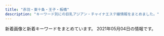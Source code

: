 ```yaml
---
title: "赤羽・東十条・王子・板橋"
description: "キーワード別にの巨乳アジアン・チャイナエステ嬢情報をまとめました。"
---
```


新着画像と新着キーワードをまとめています。
2021年05月04日の情報です。

<DmmAffiliateIns />
<KeywordTable
  shops={
    [
    {
        "name": "\u7f8e\u5065",
        "station": "JR\u738b\u5b50\u99c5\u5317\u53e3",
        "keywords": {
            "C": 15
        },
        "url": "http://oji.pink/",
        "img_links": [
            "http://oji.pink/images/r4.jpg",
            "http://oji.pink/images/aki.jpg",
            "http://oji.pink/images/g7.jpg",
            "http://oji.pink/images/yuki.jpg",
            "http://oji.pink/images/zi_link.png",
            "http://oji.pink/images/3.png",
            "http://oji.pink/images/zi_staff.png",
            "http://oji.pink/images/1.png",
            "http://oji.pink/images/top.jpg",
            "http://oji.pink/images/g2.jpg",
            "http://oji.pink/images/r3.jpg",
            "http://oji.pink/images/mobile.jpg",
            "http://oji.pink/images/g5.jpg",
            "http://oji.pink/images/new1.jpg",
            "http://oji.pink/images/g0.jpg",
            "http://oji.pink/images/g1.jpg",
            "http://oji.pink/images/r1.jpg",
            "http://oji.pink/images/r2.jpg"
        ]
    },
    {
        "station": "\u84ee\u6839\u99c5\u6771\u53e3",
        "keywords": {},
        "name": "\u767e\u5408",
        "url": "http://www.l-yuri.work/",
        "img_links": [
            "http://www.l-yuri.work/images/interior_t.jpg",
            "http://www.l-yuri.work/images/int2.png",
            "http://www.l-yuri.work/images/mobile.jpg",
            "http://www.l-yuri.work/staff/rina.jpg",
            "http://www.l-yuri.work/staff/aki.jpg",
            "http://www.l-yuri.work/staff/kaori.jpg",
            "http://www.l-yuri.work/images/staff_t.jpg",
            "http://www.l-yuri.work/staff/miki.jpg",
            "http://www.l-yuri.work/images/3.png",
            "http://www.l-yuri.work/img/kaori1.jpg",
            "http://www.l-yuri.work/images/int1.png",
            "http://www.l-yuri.work/images/s1.png",
            "http://www.l-yuri.work/img/emi1.jpg",
            "http://www.l-yuri.work/images/tg.jpg",
            "http://www.l-yuri.work/images/sys.png",
            "http://www.l-yuri.work/images/news.png",
            "http://www.l-yuri.work/images/4.png",
            "http://www.l-yuri.work/images/1.png",
            "http://www.l-yuri.work/images/h_line.jpg",
            "http://www.l-yuri.work/images/tel.jpg",
            "http://www.l-yuri.work/img/rina1.jpg",
            "http://www.l-yuri.work/staff/emi.jpg",
            "http://www.l-yuri.work/images/2.png",
            "http://www.l-yuri.work/img/miki1.jpg",
            "http://www.l-yuri.work/images/5.png",
            "http://www.l-yuri.work/img/aki1.jpg",
            "http://www.l-yuri.work/images/head.jpg"
        ]
    },
    {
        "station": "\u8d64\u7fbd\u5ca9\u6df5\u99c52\u756a\u51fa\u53e3",
        "url": "http://www.goodtime.iesjp.com/",
        "name": "GOOD TIME",
        "keywords": {
            "\u30bb\u30af\u30b7\u30fc": 3,
            "D": 8,
            "85": 2,
            "87": 8
        },
        "img_links": [
            "http://www.goodtime.iesjp.com/photo_news/upimg/6226360739cbd5fa6e_0.jpg",
            "http://www.goodtime.iesjp.com/photo_news/upimg/1591860540114b630a_0.jpg",
            "http://www.goodtime.iesjp.com/photo_news/upimg/20911603de0e3ad912_0.jpg",
            "http://www.goodtime.iesjp.com/images/m-right.jpg",
            "http://www.goodtime.iesjp.com/images/m-top02.jpg",
            "http://www.goodtime.iesjp.com/images/m-top-right02.jpg",
            "http://www.goodtime.iesjp.com/images/m-yejiao.jpg",
            "http://www.goodtime.iesjp.com/files/006.jpg",
            "http://www.goodtime.iesjp.com/images/m-left.jpg",
            "http://www.goodtime.iesjp.com/photo_news/upimg/43415603819cc9fd0d_1.jpg",
            "http://www.goodtime.iesjp.com/images/call.png",
            "http://www.goodtime.iesjp.com/images/top-left01.jpg",
            "http://www.goodtime.iesjp.com/images/m-head.jpg",
            "http://www.goodtime.iesjp.com/files/007.jpg",
            "http://www.goodtime.iesjp.com/images/m-top-right04.jpg",
            "http://www.goodtime.iesjp.com/images/m-top03.jpg",
            "http://www.goodtime.iesjp.com/files/001.jpg",
            "http://www.goodtime.iesjp.com/files/003.jpg",
            "http://www.goodtime.iesjp.com/photo_news/upimg/2288060497ed9031e6_0.jpg",
            "http://www.goodtime.iesjp.com/photo_news/upimg/529386029caabbb08f_0.jpg",
            "http://www.goodtime.iesjp.com/images/m-top-right01.jpg",
            "http://www.goodtime.iesjp.com/files/004.jpg",
            "http://www.goodtime.iesjp.com/photo_news/upimg/22286608910ac9b0db_0.jpg",
            "http://www.goodtime.iesjp.com/images/m-top-right03.jpg"
        ]
    },
    {
        "name": "Jessica",
        "img_links": [
            "http://minming.work/uploads/210405/1-2104051H30X20.jpg",
            "http://minming.work/uploads/210405/1-2104051H4034V.jpg",
            "http://minming.work/uploads/210405/1-2104051H21N45.jpg",
            "http://minming.work/uploads/allimg/210222/1-2102221K144L3.png"
        ],
        "keywords": {
            "D": 3,
            "\u4e73": 1,
            "86": 2,
            "88": 1
        },
        "url": "http://minming.work/",
        "station": "\u9ad8\u5cf6\u5e73\u99c5"
    },
    {
        "url": "http://esthe-taiwanaroma.com/",
        "station": "JR\u8d64\u7fbd\u99c5\u5357\u53e3",
        "img_links": [
            "http://esthe-taiwanaroma.com/img/4ugai.png",
            "http://esthe-taiwanaroma.com/img/reina3.jpg",
            "http://esthe-taiwanaroma.com/img/head_img.png",
            "http://esthe-taiwanaroma.com/img/mask05.jpg",
            "http://esthe-taiwanaroma.com/img/sara2.jpg",
            "http://esthe-taiwanaroma.com/img/tel_img.png",
            "http://esthe-taiwanaroma.com/img/yuki.jpg",
            "http://esthe-taiwanaroma.com/img/mami.jpg",
            "http://esthe-taiwanaroma.com/img/corona-4.jpg",
            "http://esthe-taiwanaroma.com/img/1purazuma.png",
            "http://esthe-taiwanaroma.com/img/mami03.png",
            "http://esthe-taiwanaroma.com/img/mask02.jpg",
            "http://esthe-taiwanaroma.com/img/corona-5.jpg",
            "http://esthe-taiwanaroma.com/img/erika01.jpg",
            "http://esthe-taiwanaroma.com/img/mask03.jpg",
            "http://esthe-taiwanaroma.com/img/photo_01.jpg",
            "http://esthe-taiwanaroma.com/img/sayaka.jpg",
            "http://esthe-taiwanaroma.com/img/sara002.jpg",
            "http://esthe-taiwanaroma.com/img/corona-2.jpg",
            "http://esthe-taiwanaroma.com/img/ami.jpg",
            "http://esthe-taiwanaroma.com/img/pagetop.png",
            "http://esthe-taiwanaroma.com/img/mask04.jpg",
            "http://esthe-taiwanaroma.com/img/2biore.png",
            "http://esthe-taiwanaroma.com/img/mizuho03.jpg",
            "http://esthe-taiwanaroma.com/img/mask01.jpg",
            "http://esthe-taiwanaroma.com/img/topbg02.jpg",
            "http://esthe-taiwanaroma.com/img/3kenon.png",
            "http://esthe-taiwanaroma.com/img/emi001.jpg",
            "http://esthe-taiwanaroma.com/img/hina.jpg",
            "http://esthe-taiwanaroma.com/img/kasumi.jpg",
            "http://esthe-taiwanaroma.com/img/corona-3.jpg",
            "http://esthe-taiwanaroma.com/img/anna.png"
        ],
        "keywords": {},
        "name": "\u53f0\u6e7e\u30a2\u30ed\u30de"
    },
    {
        "name": "\u5fc3\u697d",
        "url": "https://www.sinraku.work/",
        "station": "JR\u8d64\u7fbd\u99c5\u6771\u53e3",
        "img_links": [
            "https://www.sinraku.work/images/int1.jpg",
            "https://www.sinraku.work/images/staff_t.jpg",
            "https://www.sinraku.work/images/tel.png",
            "https://www.sinraku.work/staff/koko.jpg",
            "https://www.sinraku.work/images/interior_t.jpg",
            "https://www.sinraku.work/images/menu/interior.png",
            "https://www.sinraku.work/img/rina1.jpg",
            "https://www.sinraku.work/img/koko1.jpg",
            "https://www.sinraku.work/staff/kai.jpg",
            "https://www.sinraku.work/images/news.jpg",
            "https://www.sinraku.work/img/miho1.jpg",
            "https://www.sinraku.work/images/menu/top.png",
            "https://www.sinraku.work/images/time.jpg",
            "https://www.sinraku.work/images/sys.png",
            "https://www.sinraku.work/images/tg.png",
            "https://www.sinraku.work/images/rec.jpg",
            "https://www.sinraku.work/images/menu/staff.png",
            "https://www.sinraku.work/staff/rina.jpg",
            "https://www.sinraku.work/images/int2.png",
            "https://www.sinraku.work/staff/miho.jpg",
            "https://www.sinraku.work/img/kai1.jpg"
        ],
        "keywords": {}
    },
    {
        "url": "http://angel-aroma.net/",
        "name": "\u30c0\u30fc\u30ea\u30f3",
        "img_links": [
            "http://angel-aroma.net/img/m10.jpg",
            "http://angel-aroma.net/img/m30.jpg",
            "http://angel-aroma.net/img/sta1.jpg",
            "http://angel-aroma.net/img/stafft.jpg",
            "http://angel-aroma.net/img/m20.jpg",
            "http://angel-aroma.net/img/sta5.jpg",
            "http://angel-aroma.net/img/m2.jpg",
            "http://angel-aroma.net/img/top.jpg",
            "http://angel-aroma.net/img/m6.jpg",
            "http://angel-aroma.net/img/m1.jpg",
            "http://angel-aroma.net/img/sta6.jpg",
            "http://angel-aroma.net/img/no.png",
            "http://angel-aroma.net/img/m5.jpg",
            "http://angel-aroma.net/img/qr.jpg",
            "http://angel-aroma.net/img/sta2.jpg",
            "http://angel-aroma.net/img/sta3.jpg",
            "http://angel-aroma.net/img/m3.jpg",
            "http://angel-aroma.net/img/m4.jpg"
        ],
        "station": "JR\u8d64\u7fbd\u99c5\u6771\u53e3",
        "keywords": {
            "86": 4,
            "82": 2,
            "84": 2,
            "87": 2
        }
    },
    {
        "station": "JR\u8d64\u7fbd\u99c5\u5357\u53e3",
        "keywords": {},
        "name": "Flower",
        "url": "http://flower.este88.com/",
        "img_links": [
            "http://flower.este88.com/gals/riri1.jpg",
            "http://flower.este88.com/images/img1.jpg",
            "http://flower.este88.com/images/m03.jpg",
            "http://flower.este88.com/gals/emi1.jpg",
            "http://flower.este88.com/gals/yuuna1.jpg",
            "http://flower.este88.com/images/m05.jpg",
            "http://flower.este88.com/images/m01.jpg",
            "http://flower.este88.com/i/images/access2.jpg",
            "http://flower.este88.com/gals/haruka1.jpg",
            "http://flower.este88.com/images/dot.png",
            "http://flower.este88.com/i/images/access4.jpg",
            "http://flower.este88.com/images/kp01.jpg",
            "http://flower.este88.com/i/images/access7.jpg",
            "http://flower.este88.com/i/images/access1.jpg",
            "http://flower.este88.com/images/m02.jpg",
            "http://flower.este88.com/images/m04.jpg",
            "http://flower.este88.com/i/images/access5.jpg",
            "http://flower.este88.com/i/images/access3.jpg",
            "http://flower.este88.com/gals/moe1.jpg",
            "http://flower.este88.com/i/images/access6.jpg",
            "http://flower.este88.com/gals/erika1.jpg"
        ]
    },
    {
        "station": "JR\u8d64\u7fbd\u99c5\u6771\u53e3",
        "url": "http://www.e-baby.work/",
        "img_links": [
            "http://www.e-baby.work/img/all/loader.png",
            "http://www.e-baby.work/staff/karen1.jpg",
            "http://www.e-baby.work/staff/maya1.jpg",
            "http://www.e-baby.work/staff/kumic.jpg",
            "http://www.e-baby.work/staff/rina1.jpg",
            "http://www.e-baby.work/staff/kumi1.jpg",
            "http://www.e-baby.work/staff/yuka1.jpg",
            "http://www.e-baby.work/staff/haru1.jpg",
            "http://www.e-baby.work/img/all/icon2.png"
        ],
        "keywords": {
            "89": 1,
            "87": 1,
            "D": 3,
            "C": 1,
            "84": 1,
            "86": 2,
            "85": 1,
            "E": 2
        },
        "name": "\u30a2\u30a4\u30ea\u30b9"
    },
    {
        "keywords": {
            "\u30bb\u30af\u30b7\u30fc": 5
        },
        "name": "\u685c\u306e\u604b",
        "station": "JR\u738b\u5b50\u99c5\u5317\u53e3",
        "url": "http://www.crossu.xyz/",
        "img_links": [
            "http://www.crossu.xyz/uploads/191129/1-19112914393CK.jpg",
            "http://www.crossu.xyz/templets/default/picture/rec1.png",
            "http://www.crossu.xyz/templets/default/picture/staff_t.jpg",
            "http://www.crossu.xyz/uploads/180621/1-1P621101232H4.jpg",
            "http://www.crossu.xyz/uploads/191119/1-19111915043V27.jpg",
            "http://www.crossu.xyz/templets/default/picture/news.jpg",
            "http://www.crossu.xyz/uploads/180620/1-1P62010193X63.jpg",
            "http://www.crossu.xyz/uploads/allimg/180620/1-1P6201013133b.jpg",
            "http://www.crossu.xyz/uploads/180620/1-1P62010154K00.png",
            "http://www.crossu.xyz/uploads/181211/1-1Q2111433162D.jpg",
            "http://www.crossu.xyz/templets/default/picture/head.jpg",
            "http://www.crossu.xyz/uploads/190924/1-1Z9241056212J.jpg",
            "http://www.crossu.xyz/templets/default/picture/interior_t.jpg",
            "http://www.crossu.xyz/uploads/200528/1-20052Q52142229.jpg"
        ]
    },
    {
        "name": "\u56de\u697d\u82d1",
        "url": "https://nippori-massage.com/",
        "img_links": [
            "https://nippori-massage.com/line/line-qr.png",
            "https://nippori-massage.com/room/room-l4.jpg",
            "https://nippori-massage.com/images/esthe1.jpg",
            "https://nippori-massage.com/mens-esthe/2021/04/15/sakura-s1.jpg",
            "https://nippori-massage.com/staff/sakura-l1.jpg",
            "https://nippori-massage.com/icon/line.png",
            "https://nippori-massage.com/icon/facebook.png",
            "https://nippori-massage.com/staff/sakura-s1.jpg",
            "https://nippori-massage.com/footer/footer-staff.png",
            "https://nippori-massage.com/room/room-l1.jpg",
            "https://nippori-massage.com/images/esthe4.jpg",
            "https://nippori-massage.com/room/room-l3.jpg",
            "https://nippori-massage.com/footer/footer-tel.png",
            "https://nippori-massage.com/staff/yui-s1.jpg",
            "https://nippori-massage.com/images/qrcode.png",
            "https://nippori-massage.com//icon/facebook.png",
            "https://nippori-massage.com/images/line_friend.png",
            "https://nippori-massage.com/images/main1.jpg",
            "https://nippori-massage.com/images/clear.png",
            "https://nippori-massage.com/line/10min-coupon.png",
            "https://nippori-massage.com/room/room-l2.jpg",
            "https://scdn.line-apps.com/n/line_add_friends/btn/ja.png",
            "https://nippori-massage.com/staff/yui-l1.jpg",
            "https://nippori-massage.com/mens-esthe/2021/04/27/yui-s1.jpg",
            "https://nippori-massage.com/icon/yelp.png",
            "https://nippori-massage.com/images/esthe3.jpg",
            "https://nippori-massage.com/footer/footer-line.png",
            "https://nippori-massage.com/images/obi.jpg",
            "https://nippori-massage.com/images/header3.png",
            "https://nippori-massage.com/images/esthe2.jpg",
            "https://nippori-massage.com/icon/twitter.png",
            "https://nippori-massage.com/images/main-sp.jpg"
        ],
        "keywords": {},
        "station": "\u5c3e\u4e45\u99c5"
    },
    {
        "url": "http://www.cocosia.work/",
        "img_links": [
            "http://www.cocosia.work/img/int2.jpg",
            "http://www.cocosia.work/staff/hina.jpg",
            "http://www.cocosia.work/staff/hina1.jpg",
            "http://www.cocosia.work/img/int3.jpg",
            "http://www.cocosia.work/staff/rea.jpg",
            "http://www.cocosia.work/img/bn_contact_sp.jpg",
            "http://www.cocosia.work/img/int1_sp.jpg",
            "http://www.cocosia.work/img/concept_sp.jpg",
            "http://www.cocosia.work/staff/rea1.jpg",
            "http://www.cocosia.work/staff/mika.jpg",
            "http://www.cocosia.work/staff/mao.jpg",
            "http://www.cocosia.work/staff/mao1.jpg",
            "http://www.cocosia.work/img/bn_howto_sp.jpg",
            "http://www.cocosia.work/img/i_tel.png",
            "http://www.cocosia.work/img/int1.jpg",
            "http://www.cocosia.work/staff/riya1.jpg",
            "http://www.cocosia.work/staff/riya.jpg",
            "http://www.cocosia.work/img/bn_contact.jpg",
            "http://www.cocosia.work/img/header_info.png",
            "http://www.cocosia.work/staff/mika1.jpg",
            "http://www.cocosia.work/img/bn_howto.jpg",
            "http://www.cocosia.work/img/concept.jpg",
            "http://www.cocosia.work/img/int2_sp.jpg",
            "http://www.cocosia.work/staff/yuyu.jpg",
            "http://www.cocosia.work/img/int3_sp.jpg",
            "http://www.cocosia.work/staff/yuyu1.jpg"
        ],
        "station": "JR\u8d64\u7fbd\u99c5\u897f\u53e3",
        "name": "Cocosia \uff5e\u30b3\u30b3\u30b7\u30a2\uff5e",
        "keywords": {
            "C": 15,
            "D": 10,
            "87": 6,
            "E": 6,
            "86": 8,
            "85": 2
        }
    },
    {
        "name": "Kiss you",
        "url": "http://kissyourelax.xyz/",
        "img_links": [
            "http://kissyourelax.xyz/img/botton.jpg",
            "http://kissyourelax.xyz/uploads/190422/1-1Z422144244F3.jpg",
            "http://kissyourelax.xyz/uploads/200929/1-200929125F62K.jpg",
            "http://kissyourelax.xyz/uploads/200812/1-200Q2125423452.jpg",
            "http://kissyourelax.xyz/uploads/200929/1-200929125H1111.jpg",
            "http://kissyourelax.xyz/uploads/190712/1-1ZG2111A3147.jpg",
            "http://kissyourelax.xyz/uploads/191129/1-191129154603T5.jpg",
            "http://kissyourelax.xyz/uploads/190514/1-1Z5140R02A31.jpg",
            "http://kissyourelax.xyz/uploads/190426/1-1Z4261G1591I.jpg",
            "http://kissyourelax.xyz/uploads/190920/1-1Z9200Z645220.jpg",
            "http://kissyourelax.xyz/uploads/200812/1-200Q212540D24.jpg",
            "http://kissyourelax.xyz/uploads/190802/1-1ZP20P91YN.jpg",
            "http://kissyourelax.xyz/img/s0.png",
            "http://kissyourelax.xyz/uploads/190514/1-1Z5140R044351.jpg",
            "http://kissyourelax.xyz/uploads/190712/1-1ZG2111F3448.jpg",
            "http://kissyourelax.xyz/uploads/190625/1-1Z625204313L6.jpg",
            "http://kissyourelax.xyz/uploads/190422/1-1Z42214343N22.jpg",
            "http://kissyourelax.xyz/uploads/191213/1-1912131550052E.jpg",
            "http://kissyourelax.xyz/uploads/190802/1-1ZP20P930U4.jpg",
            "http://kissyourelax.xyz/uploads/190426/1-1Z4261G229208.jpg",
            "http://kissyourelax.xyz/uploads/190625/1-1Z625203Q3N2.jpg",
            "http://kissyourelax.xyz/uploads/190422/1-1Z422143352a6.jpg",
            "http://kissyourelax.xyz/uploads/191213/1-19121315493M58.jpg",
            "http://kissyourelax.xyz/uploads/190426/1-1Z4261G221600.jpg"
        ],
        "keywords": {},
        "station": "JR\u8d64\u7fbd\u99c5"
    },
    {
        "img_links": [
            "http://esthe-japan.work/flower/upload/202004/1588153474.png"
        ],
        "name": "FLOWER",
        "keywords": {
            "89": 3,
            "87": 3,
            "98": 1,
            "88": 3,
            "\u30bb\u30af\u30b7\u30fc": 6
        },
        "url": "http://esthe-japan.work/flower/",
        "station": "JR\u8d64\u7fbd\u99c5\u5357\u6539\u672d\u53e3(\u6771)"
    },
    {
        "keywords": {},
        "img_links": [
            "http://www.roserelaxation.info/upload/202007/thumb/1594636684.jpg",
            "http://www.roserelaxation.info/upload/images/20170525_102731.jpg",
            "http://www.roserelaxation.info/upload/images/20171214_032900.jpg",
            "http://www.roserelaxation.info/upload/201807/1531195952.jpg",
            "http://www.roserelaxation.info/upload/201708/1502280972.jpg",
            "http://www.roserelaxation.info/upload/202007/thumb/1594636355.jpg",
            "http://www.roserelaxation.info/upload/201807/1531197286.jpg",
            "http://www.roserelaxation.info/upload/201807/thumb_dis/1531195547.jpg",
            "http://www.roserelaxation.info/upload/201807/1531195547.jpg",
            "http://www.roserelaxation.info/upload/201708/thumb_dis/1502280972.jpg",
            "http://www.roserelaxation.info/upload/201707/1499300573.jpg",
            "http://www.roserelaxation.info/upload/202007/thumb_dis/1594636322.jpg",
            "http://www.roserelaxation.info/upload/201712/thumb_dis/1512155748.jpg",
            "http://www.roserelaxation.info/upload/201808/thumb_dis/1535596152.jpg",
            "http://www.roserelaxation.info/upload/201801/thumb/1517150493.jpg",
            "http://www.roserelaxation.info/upload/201807/thumb/1531195952.jpg",
            "http://www.roserelaxation.info/upload/202007/thumb/1594636246.jpg",
            "http://www.roserelaxation.info/upload/201712/1512155748.jpg",
            "http://www.roserelaxation.info/upload/202007/thumb_dis/1594636246.jpg",
            "http://www.roserelaxation.info/upload/201807/thumb_dis/1531195952.jpg",
            "http://www.roserelaxation.info/upload/images/20171206_133002.jpg",
            "http://www.roserelaxation.info/upload/201712/thumb/1512155748.jpg",
            "http://www.roserelaxation.info/upload/images/20171206_132823.jpg",
            "http://www.roserelaxation.info/upload/202007/1594636355.jpg",
            "http://www.roserelaxation.info/upload/202007/1594636684.jpg",
            "http://www.roserelaxation.info/upload/201807/thumb_dis/1531197286.jpg",
            "http://www.roserelaxation.info/upload/202007/thumb_dis/1594636355.jpg",
            "http://www.roserelaxation.info/upload/202007/thumb_dis/1594636684.jpg",
            "http://www.roserelaxation.info/upload/201807/thumb/1531195547.jpg",
            "http://www.roserelaxation.info/upload/201801/thumb_dis/1517150493.jpg",
            "http://www.roserelaxation.info/upload/images/20170613_104732.jpg",
            "http://www.roserelaxation.info/upload/202007/1594636246.jpg",
            "http://www.roserelaxation.info/upload/images/20171206_132851.jpg",
            "http://www.roserelaxation.info/upload/images/20170706_091357.jpg",
            "http://www.roserelaxation.info/upload/images/20171206_132919.jpg",
            "http://www.roserelaxation.info/upload/201801/1517150493.jpg",
            "http://www.roserelaxation.info/upload/202008/1598846272.jpg"
        ],
        "station": "JR\u8d64\u7fbd\u99c5\u5357\u53e3",
        "url": "http://www.roserelaxation.info/",
        "name": "Only one \uff5e\u30aa\u30f3\u30ea\u30fc\u30ef\u30f3\uff5e"
    },
    {
        "station": "JR\u8d64\u7fbd\u99c5\u5357\u53e3",
        "name": "Darling \uff5e\u30c0\u30fc\u30ea\u30f3\uff5e",
        "keywords": {
            "87": 4,
            "86": 1,
            "D": 5
        },
        "url": "http://www.darling.esjp.info/",
        "img_links": [
            "http://www.darling.esjp.info/files/008.jpg",
            "http://www.darling.esjp.info/img/nav-004.png",
            "http://www.darling.esjp.info/files/007.jpg",
            "http://www.darling.esjp.info/img/top01.png",
            "http://www.darling.esjp.info/files/001.jpg",
            "http://www.darling.esjp.info/img/stt.jpg",
            "http://www.darling.esjp.info/img/stb.jpg",
            "http://www.darling.esjp.info/img/nav-003.png",
            "http://www.darling.esjp.info/img/tel.png",
            "http://www.darling.esjp.info/img/nav-001.png",
            "http://www.darling.esjp.info/img/nav-002.png",
            "http://www.darling.esjp.info/img/nav-006.png",
            "http://www.darling.esjp.info/files/002.jpg",
            "http://www.darling.esjp.info/files/003.jpg",
            "http://www.darling.esjp.info/img/nav-005.png"
        ]
    },
    {
        "name": "\u767e\u5408",
        "keywords": {
            "86": 3,
            "84": 3,
            "85": 3,
            "83": 3
        },
        "url": "http://yuri.msa.jp/",
        "station": "JR\u6771\u5341\u6761\u99c5\u5317\u53e3",
        "img_links": [
            "http://yuri.msa.jp/layer/images/top/top_01.jpg",
            "http://yuri.msa.jp/images/staff_bj1.png",
            "http://yuri.msa.jp/images/info.png",
            "http://yuri.msa.jp/images/staff_01.jpg",
            "http://yuri.msa.jp/images/ser4.jpg",
            "http://yuri.msa.jp/images/ser1.jpg",
            "http://yuri.msa.jp/images/top1.jpg",
            "http://yuri.msa.jp/layer/images/top/top_05.jpg",
            "http://yuri.msa.jp/images/s_service.png",
            "http://yuri.msa.jp/layer/images/top/top_02.jpg",
            "http://yuri.msa.jp/images/1.jpg",
            "http://yuri.msa.jp/images/ser3.jpg",
            "http://yuri.msa.jp/images/staff_02.jpg",
            "http://yuri.msa.jp/layer/images/top/top_08.png",
            "http://yuri.msa.jp/images/staff_04.jpg",
            "http://yuri.msa.jp/images/staff_06.jpg",
            "http://yuri.msa.jp/images/staff_03.jpg",
            "http://yuri.msa.jp/layer/images/top/top_04.jpg",
            "http://yuri.msa.jp/images/wenzi-staff.png",
            "http://yuri.msa.jp/images/staff_bj4.png",
            "http://yuri.msa.jp/layer/images/top.jpg",
            "http://yuri.msa.jp/layer/images/top/top_06.jpg",
            "http://yuri.msa.jp/layer/images/top/top_03.jpg",
            "http://yuri.msa.jp/images/top2.jpg",
            "http://yuri.msa.jp/images/s_info.png",
            "http://yuri.msa.jp/images/ser2.jpg"
        ]
    },
    {
        "keywords": {
            "E": 6,
            "85": 30,
            "86": 6,
            "87": 6,
            "D": 6,
            "C": 30
        },
        "name": "\u83ef\u8276",
        "station": "JR\u8d64\u7fbd\u99c5\u6771\u53e3",
        "img_links": [
            "http://www.kaen.relaxmens.com/images/sp_top.jpg",
            "http://www.kaen.relaxmens.com/images/img_tel.png",
            "http://www.kaen.relaxmens.com/images/acc3.jpg",
            "http://www.kaen.relaxmens.com/images/tit_therapist.png",
            "http://www.kaen.relaxmens.com/files/009.jpg",
            "http://www.kaen.relaxmens.com/images/acc1.jpg",
            "http://www.kaen.relaxmens.com/images/tit_new.png",
            "http://www.kaen.relaxmens.com/images/acc2.jpg",
            "http://www.kaen.relaxmens.com/images/sp_tit_therapist.png",
            "http://www.kaen.relaxmens.com/images/kanban.jpg",
            "http://www.kaen.relaxmens.com/images/sp_tit_new.png",
            "http://www.kaen.relaxmens.com/files/001.jpg",
            "http://www.kaen.relaxmens.com/files/007.jpg",
            "http://www.kaen.relaxmens.com/images/maining.jpg",
            "http://www.kaen.relaxmens.com/files/006.jpg",
            "http://www.kaen.relaxmens.com/files/005.jpg",
            "http://www.kaen.relaxmens.com/images/acc5.jpg",
            "http://www.kaen.relaxmens.com/files/008.jpg",
            "http://www.kaen.relaxmens.com/images/top.jpg",
            "http://www.kaen.relaxmens.com/files/002.jpg",
            "http://www.kaen.relaxmens.com/images/acc4.jpg"
        ],
        "url": "http://www.kaen.relaxmens.com/"
    },
    {
        "url": "https://wagaya.xyz.mn/",
        "station": "JR\u738b\u5b50\u99c5\u4e2d\u592e\u53e3",
        "name": "\u6211\u304c\u5bb6",
        "keywords": {
            "86": 5,
            "83": 5,
            "D": 20,
            "85": 10,
            "C": 11
        },
        "img_links": [
            "https://wagaya.xyz.mn/images/top.jpg",
            "https://wagaya.xyz.mn/photos/sites/56/2021/04/2021040506054956.jpg",
            "https://wagaya.xyz.mn/photos/sites/56/2021/04/2021041205512892.jpg",
            "https://wagaya.xyz.mn/images/s_staff.png",
            "https://wagaya.xyz.mn/images/s_news.png",
            "https://wagaya.xyz.mn/images/mobile.jpg",
            "https://wagaya.xyz.mn/photos/sites/56/2021/04/2021041205512961.jpg",
            "https://wagaya.xyz.mn/images/nbj1.png",
            "https://wagaya.xyz.mn/photos/sites/56/2021/04/202104050602539.jpg"
        ]
    },
    {
        "url": "http://lastpara.net/",
        "keywords": {
            "84": 4,
            "85": 9,
            "90": 2,
            "86": 4
        },
        "img_links": [
            "http://lastpara.net/image/cast/cast_265_1_s.jpg",
            "http://lastpara.net/image/cast/cast_256_1_l.jpg",
            "http://lastpara.net/img/recuit.png",
            "http://lastpara.net/image/cast/cast_287_1_s.jpg",
            "http://lastpara.net/img/news-ttl.jpg",
            "http://lastpara.net/image/cast/cast_286_1_l.jpg",
            "http://lastpara.net/image/cast/cast_287_1_l.jpg",
            "http://lastpara.net/image/cast/cast_263_1_s.jpg",
            "http://lastpara.net/image/cast/cast_256_1_s.jpg",
            "http://lastpara.net/img/event/camp_top_02.jpg",
            "http://lastpara.net/image/cast/cast_262_1_l.jpg",
            "http://lastpara.net/image/cast/cast_263_1_l.jpg",
            "http://lastpara.net/image/cast/cast_286_1_s.jpg",
            "http://lastpara.net/image/cast/cast_259_1_l.jpg",
            "http://lastpara.net/image/cast/cast_261_1_l.jpg",
            "http://lastpara.net/image/cast/cast_265_1_l.jpg",
            "http://lastpara.net/image/cast/cast_255_1_l.jpg",
            "http://lastpara.net/image/cast/cast_259_1_s.jpg"
        ],
        "name": "Last Paradise \uff5e\u30e9\u30b9\u30c8\u30d1\u30e9\u30c0\u30a4\u30b9\uff5e",
        "station": "JR\u8d64\u7fbd\u99c5\u5357\u53e3"
    },
    {
        "station": "JR\u6771\u5341\u6761\u99c5\u5317\u53e3",
        "url": "https://higashijujo-mensesthe.com/",
        "img_links": [
            "https://higashijujo-mensesthe.com/button/home.png",
            "https://higashijujo-mensesthe.com/images/main-sp.jpg",
            "https://higashijujo-mensesthe.com/images/footer-l.png",
            "https://higashijujo-mensesthe.com/staff/lime-l1.jpg",
            "https://higashijujo-mensesthe.com/room/esthe2.jpg",
            "https://higashijujo-mensesthe.com/images/camp.jpg",
            "https://higashijujo-mensesthe.com/button/blog.png",
            "https://higashijujo-mensesthe.com/images/flower.png",
            "https://higashijujo-mensesthe.com/icon/twitter.png",
            "https://higashijujo-mensesthe.com/images/footer-r.png",
            "https://higashijujo-mensesthe.com/room/room-l2.jpg",
            "https://higashijujo-mensesthe.com/menu/blog.png",
            "https://higashijujo-mensesthe.com/icon/facebook.png",
            "https://higashijujo-mensesthe.com/staff/satomi-l1.jpg",
            "https://higashijujo-mensesthe.com/staff/kimi-s2.jpg",
            "https://higashijujo-mensesthe.com/staff/satomi-s1.jpg",
            "https://higashijujo-mensesthe.com/staff/rika-s1.jpg",
            "https://higashijujo-mensesthe.com/room/room-l3.jpg",
            "https://higashijujo-mensesthe.com/2020/02/29/lime-s1.jpg",
            "https://higashijujo-mensesthe.com/images/header3.png",
            "https://higashijujo-mensesthe.com/icon/yelp.png",
            "https://higashijujo-mensesthe.com/staff/kimi-l1.jpg",
            "https://higashijujo-mensesthe.com/button/staff.png",
            "https://higashijujo-mensesthe.com/icon/line.png",
            "https://higashijujo-mensesthe.com/room/esthe3.jpg",
            "https://higashijujo-mensesthe.com/staff/runa-l1.jpg",
            "https://higashijujo-mensesthe.com/staff/kimi-s1.jpg",
            "https://higashijujo-mensesthe.com/staff/rika-l1.jpg",
            "https://higashijujo-mensesthe.com/2019/10/21/rika-s1.jpg",
            "https://higashijujo-mensesthe.com/images/qrcode.png",
            "https://higashijujo-mensesthe.com/2019/08/22/runa-s1.jpg",
            "https://higashijujo-mensesthe.com/2019/08/10/kimi-s1.jpg",
            "https://higashijujo-mensesthe.com/staff/runa-s1.jpg",
            "https://higashijujo-mensesthe.com/images/clear.png",
            "https://higashijujo-mensesthe.com/room/room-l4.jpg",
            "https://higashijujo-mensesthe.com/menu/friend.png",
            "https://higashijujo-mensesthe.com/menu/info.png",
            "https://higashijujo-mensesthe.com/room/esthe1.jpg",
            "https://higashijujo-mensesthe.com/menu/home.png",
            "https://higashijujo-mensesthe.com/2019/08/23/satomi-s1.jpg",
            "https://higashijujo-mensesthe.com/staff/kimi-l2.jpg",
            "https://higashijujo-mensesthe.com/menu/gallery.png",
            "https://higashijujo-mensesthe.com/images/main1.jpg",
            "https://higashijujo-mensesthe.com/staff/lime-s1.jpg",
            "https://higashijujo-mensesthe.com/room/room-l1.jpg"
        ],
        "keywords": {},
        "name": "Love Sea"
    },
    {
        "name": "\u9999\u9999",
        "keywords": {
            "86": 2,
            "D": 2
        },
        "station": "JR\u6771\u5341\u6761\u99c5\u5317\u53e3",
        "url": "http://shanshan-esthe.com/",
        "img_links": [
            "http://shanshan-esthe.com/img/st16.jpg",
            "http://shanshan-esthe.com/img/sta14.jpg",
            "http://shanshan-esthe.com/img/st14.jpg",
            "http://shanshan-esthe.com/img/no.png",
            "http://shanshan-esthe.com/img/sta0.jpg"
        ]
    }
]
}
/>
<DmmAffiliateScript />
